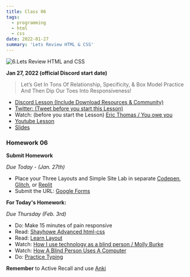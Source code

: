 ```yaml
---
title: Class 06
tags:
  - programming
  - html
  - css
date: 2022-01-27
summary: 'Lets Review HTML & CSS'
---
```


![6.Lets Review HTML and CSS](https://cdn.hashnode.com/res/hashnode/image/upload/v1676623503106/sLWY_obh7.png?auto=compress)

**Jan 27, 2022 (official Discord start date)**

> Let’s Get In Tons Of Relationship, Specificity, & Box Model Practice And Then Dip Our Toes Into Responsiveness!

- [Discord Lesson (Include Download Resources & Community)](https://discord.com/channels/735923219315425401/738891289071714388/936388216502775840)
- [Twitter: (Tweet before you start this Lesson)](https://twitter.com/leonnoel/status/1486829337026260994)
- Watch: (before you start the Lesson) [Eric Thomas / You owe you](https://www.youtube.com/watch?v=7Oxz060iedY)
- [Youtube Lesson](https://www.youtube.com/watch?v=L55ax0blZY0&t=3s)
- [Slides](https://slides.com/d/tlbOrXQ/live)

### Homework 06

**Submit Homework**

_Due Today - (Jan. 27th)_

- Place your Three Layouts and Simple Site Lab in separate [Codepen](https://codepen.io/), [Glitch](https://glitch.com/), or [Replit](https://replit.com/)
- Submit the URL: [Google Forms](https://forms.gle/rvPhDrbp56DQKgPaA)

**For Today's Homework:**

_Due Thursday (Feb. 3rd)_

- Do: Make 15 minutes of pain responsive
- Read: [Shayhowe Advanced html-css](https://learn.shayhowe.com/advanced-html-css/responsive-web-design/)
- Read: [Learn Layout](https://learnlayout.com/)
- Watch: [How I use technology as a blind person / Molly Burke](https://www.youtube.com/watch?v=TiP7aantnvE)
- Watch: [How A Blind Person Uses A Computer](https://www.youtube.com/watch?v=UzffnbBex6c)
- Do: [Practice Typing](https://www.keybr.com/)

**Remember** to Active Recall and use [Anki](https://apps.ankiweb.net/)

